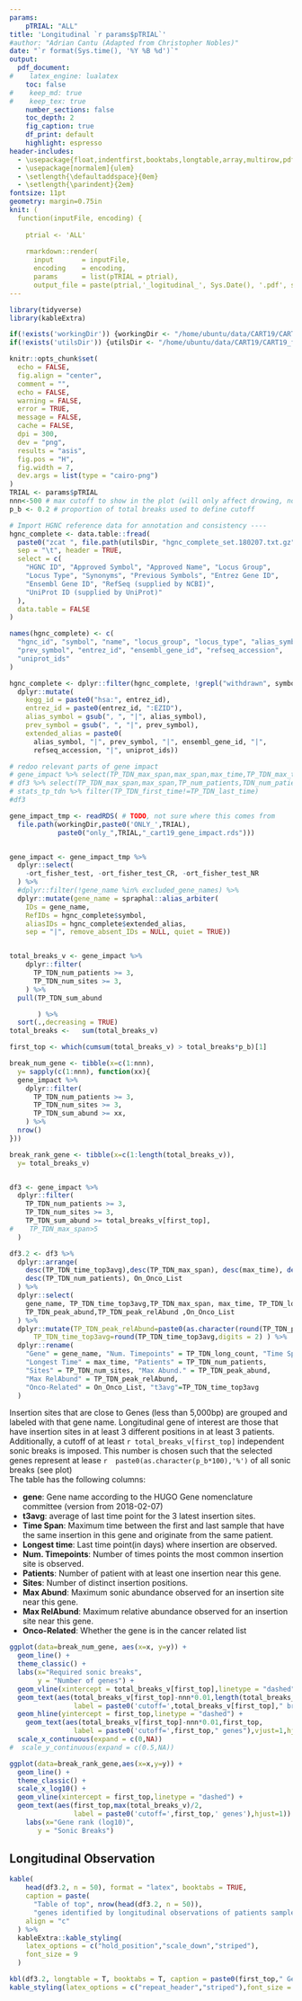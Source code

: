 ```yaml
---
params: 
    pTRIAL: "ALL"
title: 'Longitudinal `r params$pTRIAL`'
#author: "Adrian Cantu (Adapted from Christopher Nobles)"
date: "`r format(Sys.time(), '%Y %B %d')`"
output: 
  pdf_document:
#    latex_engine: lualatex
    toc: false
#    keep_md: true
#    keep_tex: true
    number_sections: false
    toc_depth: 2
    fig_caption: true
    df_print: default
    highlight: espresso
header-includes: 
  - \usepackage{float,indentfirst,booktabs,longtable,array,multirow,pdflscape,tabu}
  - \usepackage[normalem]{ulem}
  - \setlength{\defaultaddspace}{0em}
  - \setlength{\parindent}{2em}
fontsize: 11pt
geometry: margin=0.75in
knit: (
  function(inputFile, encoding) { 
  
    ptrial <- 'ALL'
  
    rmarkdown::render( 
      input       = inputFile, 
      encoding    = encoding, 
      params      = list(pTRIAL = ptrial),      
      output_file = paste(ptrial,'_logitudinal_', Sys.Date(), '.pdf', sep='')) })
---
```


```r
library(tidyverse)
library(kableExtra)

if(!exists('workingDir')) {workingDir <- "/home/ubuntu/data/CART19/CART19_from_git2"}
if(!exists('utilsDir')) {utilsDir <- "/home/ubuntu/data/CART19/CART19_from_git2/utils"}

knitr::opts_chunk$set(
  echo = FALSE,
  fig.align = "center",
  comment = "",
  echo = FALSE,
  warning = FALSE,
  error = TRUE,
  message = FALSE,
  cache = FALSE,
  dpi = 300,
  dev = "png",
  results = "asis",
  fig.pos = "H",
  fig.width = 7,
  dev.args = list(type = "cairo-png")
)
TRIAL <- params$pTRIAL
nnn<-500 # max cutoff to show in the plot (will only affect drowing, not results)
p_b <- 0.2 # proportion of total breaks used to define cutoff
```


```r
# Import HGNC reference data for annotation and consistency ----
hgnc_complete <- data.table::fread(
  paste0("zcat ", file.path(utilsDir, "hgnc_complete_set.180207.txt.gz")),
  sep = "\t", header = TRUE, 
  select = c(
    "HGNC ID", "Approved Symbol", "Approved Name", "Locus Group", 
    "Locus Type", "Synonyms", "Previous Symbols", "Entrez Gene ID", 
    "Ensembl Gene ID", "RefSeq (supplied by NCBI)", 
    "UniProt ID (supplied by UniProt)"
  ),
  data.table = FALSE
)

names(hgnc_complete) <- c(
  "hgnc_id", "symbol", "name", "locus_group", "locus_type", "alias_symbol", 
  "prev_symbol", "entrez_id", "ensembl_gene_id", "refseq_accession", 
  "uniprot_ids"
)

hgnc_complete <- dplyr::filter(hgnc_complete, !grepl("withdrawn", symbol)) %>%
  dplyr::mutate(
    kegg_id = paste0("hsa:", entrez_id),
    entrez_id = paste0(entrez_id, ":EZID"),
    alias_symbol = gsub(", ", "|", alias_symbol),
    prev_symbol = gsub(", ", "|", prev_symbol),
    extended_alias = paste0(
      alias_symbol, "|", prev_symbol, "|", ensembl_gene_id, "|", 
      refseq_accession, "|", uniprot_ids))

```

```r
# redoo relevant parts of gene impact
# gene_impact %>% select(TP_TDN_max_span,max_span,max_time,TP_TDN_max_time)
# df3 %>% select(TP_TDN_max_span,max_span,TP_num_patients,TDN_num_patients,TP_TDN_num_patients)
# stats_tp_tdn %>% filter(TP_TDN_first_time!=TP_TDN_last_time)
#df3
```


```r

gene_impact_tmp <- readRDS( # TODO, not sure where this comes from
  file.path(workingDir,paste0('ONLY_',TRIAL),
            paste0("only_",TRIAL,"_cart19_gene_impact.rds"))) 


gene_impact <- gene_impact_tmp %>%
  dplyr::select(
    -ort_fisher_test, -ort_fisher_test_CR, -ort_fisher_test_NR
  ) %>%
  #dplyr::filter(!gene_name %in% excluded_gene_names) %>%
  dplyr::mutate(gene_name = spraphal::alias_arbiter(
    IDs = gene_name,
    RefIDs = hgnc_complete$symbol,
    aliasIDs = hgnc_complete$extended_alias,
    sep = "|", remove_absent_IDs = NULL, quiet = TRUE))


total_breaks_v <- gene_impact %>%
    dplyr::filter(
      TP_TDN_num_patients >= 3,
      TP_TDN_num_sites >= 3,
    ) %>%
  pull(TP_TDN_sum_abund

       ) %>% 
  sort(.,decreasing = TRUE)
total_breaks <-   sum(total_breaks_v)

first_top <- which(cumsum(total_breaks_v) > total_breaks*p_b)[1]

break_num_gene <- tibble(x=c(1:nnn),
  y= sapply(c(1:nnn), function(xx){
  gene_impact %>%
    dplyr::filter(
      TP_TDN_num_patients >= 3,
      TP_TDN_num_sites >= 3,
      TP_TDN_sum_abund >= xx,
    ) %>%
  nrow() 
}))

break_rank_gene <- tibble(x=c(1:length(total_breaks_v)),
  y= total_breaks_v)


df3 <- gene_impact %>%
  dplyr::filter(
    TP_TDN_num_patients >= 3,
    TP_TDN_num_sites >= 3,
    TP_TDN_sum_abund >= total_breaks_v[first_top],
#    TP_TDN_max_span>5
  )

df3.2 <- df3 %>%
  dplyr::arrange(
    desc(TP_TDN_time_top3avg),desc(TP_TDN_max_span), desc(max_time), desc(TP_TDN_long_count), desc(TP_TDN_num_sites),
    desc(TP_TDN_num_patients), On_Onco_List
  ) %>%
  dplyr::select(
    gene_name, TP_TDN_time_top3avg,TP_TDN_max_span, max_time, TP_TDN_long_count, TP_TDN_num_patients, TP_TDN_num_sites,
    TP_TDN_peak_abund,TP_TDN_peak_relAbund ,On_Onco_List
  ) %>%
  dplyr::mutate(TP_TDN_peak_relAbund=paste0(as.character(round(TP_TDN_peak_relAbund,digits = 2)),'%'),
      TP_TDN_time_top3avg=round(TP_TDN_time_top3avg,digits = 2) ) %>% 
  dplyr::rename(
    "Gene" = gene_name, "Num. Timepoints" = TP_TDN_long_count, "Time Span" = TP_TDN_max_span,
    "Longest Time" = max_time, "Patients" = TP_TDN_num_patients,
    "Sites" = TP_TDN_num_sites, "Max Abund." = TP_TDN_peak_abund,
    "Max RelAbund" = TP_TDN_peak_relAbund,
    "Onco-Related" = On_Onco_List, "t3avg"=TP_TDN_time_top3avg
  )

```

Insertion sites that are close to Genes (less than 5,000bp) are grouped and labeled with that
gene name. Longitudinal gene of interest are those that have insertion sites in at least 3 different positions in at least 3 patients. Additionally, a cutoff of at least `r total_breaks_v[first_top]` independent sonic breaks is imposed. This number is chosen such that the selected genes represent at lease `r  paste0(as.character(p_b*100),'%')` of all sonic breaks (see plot)  
The table has the following columns:

* **gene**: Gene name according to the HUGO Gene nomenclature committee (version from 2018-02-07)
* **t3avg**: average of last time point for the 3 latest insertion sites.
* **Time Span**: Maximum time between the first and last sample that have the same insertion in this gene and originate from the same patient.
* **Longest time**: Last time point(in days) where insertion are observed.
* **Num. Timepoints**: Number of times points the most common insertion site is observed.
* **Patients**: Number of patient with at least one insertion near this gene.
* **Sites**: Number of distinct insertion positions.
* **Max Abund**: Maximum sonic abundance observed for an insertion site near this gene.
* **Max RelAbund**: Maximum relative abundance observed for an insertion site near this gene.
* **Onco-Related**: Whether the gene is in the cancer related list


```r
ggplot(data=break_num_gene, aes(x=x, y=y)) +
  geom_line() +
  theme_classic() +
  labs(x="Required sonic breaks",
       y = "Number of genes") +
  geom_vline(xintercept = total_breaks_v[first_top],linetype = "dashed") +
  geom_text(aes(total_breaks_v[first_top]-nnn*0.01,length(total_breaks_v)/2,
                label = paste0('cutoff=',total_breaks_v[first_top]," breaks"),hjust=1))+
  geom_hline(yintercept = first_top,linetype = "dashed") +
    geom_text(aes(total_breaks_v[first_top]-nnn*0.01,first_top,
                label = paste0('cutoff=',first_top," genes"),vjust=1,hjust=1))+
  scale_x_continuous(expand = c(0,NA)) 
#  scale_y_continuous(expand = c(0.5,NA)) 

```

```r
ggplot(data=break_rank_gene,aes(x=x,y=y)) +
  geom_line() +
  theme_classic() +
  scale_x_log10() +
  geom_vline(xintercept = first_top,linetype = "dashed") +
  geom_text(aes(first_top,max(total_breaks_v)/2,
                label = paste0('cutoff=',first_top,' genes'),hjust=1)) +
    labs(x="Gene rank (log10)",
       y = "Sonic Breaks")
```


\newpage
## Longitudinal Observation

```r
kable(
    head(df3.2, n = 50), format = "latex", booktabs = TRUE, 
    caption = paste(
      "Table of top", nrow(head(df3.2, n = 50)), 
      "genes identified by longitudinal observations of patients samples."), 
    align = "c"
  ) %>%
  kableExtra::kable_styling(
    latex_options = c("hold_position","scale_down","striped"),
    font_size = 9
  )
```


```r
kbl(df3.2, longtable = T, booktabs = T, caption = paste0(first_top," Genes identified by longitudinal observations.")) %>%
kable_styling(latex_options = c("repeat_header","striped"),font_size = 5.5)

```





